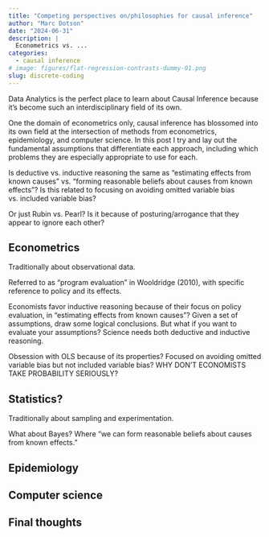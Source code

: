 ```yaml
---
title: "Competing perspectives on/philosophies for causal inference"
author: "Marc Dotson"
date: "2024-06-31"
description: |
  Econometrics vs. ...
categories:
  - causal inference
# image: figures/flat-regression-contrasts-dummy-01.png
slug: discrete-coding
---
```


Data Analytics is the perfect place to learn about Causal Inference because it’s become such an interdisciplinary field of its own.

One the domain of econometrics only, causal inference has blossomed into its own field at the intersection of methods from econometrics, epidemiology, and computer science. In this post I try and lay out the fundamental assumptions that differentiate each approach, including which problems they are especially appropriate to use for each.

Is deductive vs. inductive reasoning the same as "estimating effects from known causes" vs. "forming reasonable beliefs about causes from known effects"? Is this related to focusing on avoiding omitted variable bias vs. included variable bias?

Or just Rubin vs. Pearl? Is it because of posturing/arrogance that they appear to ignore each other?

## Econometrics

Traditionally about observational data.

Referred to as "program evaluation" in Wooldridge (2010), with specific reference to policy and its effects.

Economists favor inductive reasoning because of their focus on policy evaluation, in "estimating effects from known causes"? Given a set of assumptions, draw some logical conclusions. But what if you want to evaluate your assumptions? Science needs both deductive and inductive reasoning.

Obsession with OLS because of its properties? Focused on avoiding omitted variable bias but not included variable bias? WHY DON'T ECONOMISTS TAKE PROBABILITY SERIOUSLY?

## Statistics?

Traditionally about sampling and experimentation.

What about Bayes? Where "we can form reasonable beliefs about causes from known effects."

## Epidemiology

## Computer science

## Final thoughts



